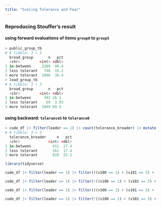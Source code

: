 ```yaml
---
title: "Scaling Tolerance and Fear"
---
```


### Reproducing Stouffer's result

#### using forward evaluations of items `group0` to `group5`

```.r
> public_group_tb
# A tibble: 3 × 3
  broad_group       n   pct
  <chr>         <int> <dbl>
1 in-between     2289  46.4
2 less tolerant   748  15.2
3 more tolerant  1896  38.4
> lead_group_tb
# A tibble: 3 × 3
  broad_group       n   pct
  <chr>         <int> <dbl>
1 in-between      392 26.1 
2 less tolerant    59  3.93
3 more tolerant  1049 69.9 
```

#### using backward: `tolerance5` to `tolerance0`

```.r
> code_df |> filter(leader == 1) |> count(tolerance_broader) |> mutate(pct = (n / sum(n)) * 100)
# A tibble: 3 × 3
  tolerance_broader     n   pct
  <chr>             <int> <dbl>
1 in-between          411  27.4
2 less tolerant       261  17.4
3 more tolerant       828  55.2
```
```r
library(tidyverse)
```


```r
code_df |> filter(leader == 1) |> filter(((v100 == 1) + (v101 == 5) + (v102 == 5) >= 2))
```

```r
code_df |> filter(leader == 1) |> filter(!((v100 == 1) + (v101 == 5) + (v102 == 5) >= 2)) |> filter(((v104 == 5) + (v32 == 1) + (v34 == 5) >= 2))
```

```r
code_df |> filter(leader == 1) |> filter(((v100 == 1) + (v101 == 5) + (v102 == 5) >= 2)) |> filter(((v104 == 5) + (v32 == 1) + (v34 == 5) >= 2)) |> filter(((v112 == 5) + (v35 == 1) + (v37 == 5) >= 2))
```

```r
code_df |> filter(leader == 1) |> filter(!((v100 == 1) + (v101 == 5) + (v102 == 5) >= 2)) |> filter(((v104 == 5) + (v32 == 1) + (v34 == 5) >= 2))
```
